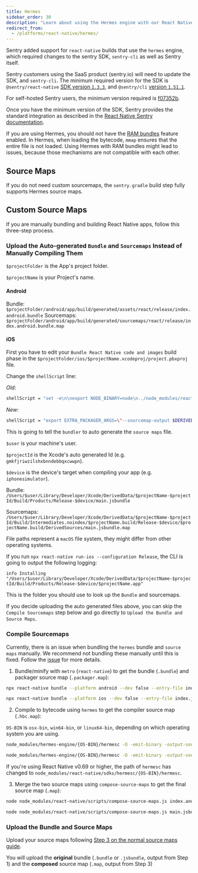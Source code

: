 ```yaml
---
title: Hermes
sidebar_order: 30
description: "Learn about using the Hermes engine with our React Native SDK."
redirect_from:
  - /platforms/react-native/hermes/
---
```


Sentry added support for `react-native` builds that use the `hermes` engine, which required changes to the sentry SDK, `sentry-cli` as well as Sentry itself.

Sentry customers using the SaaS product (sentry.io) will need to update the SDK, and `sentry-cli`.
The minimum required version for the SDK is `@sentry/react-native` [SDK version `1.3.3`](https://github.com/getsentry/sentry-react-native/releases/tag/1.3.3),
and `@sentry/cli` [version `1.51.1`](https://github.com/getsentry/sentry-cli/releases/tag/1.51.1).

For self-hosted Sentry users, the minimum version required is [f07352b](https://hub.docker.com/r/getsentry/sentry/tags?page=1&name=f07352b).

Once you have the minimum version of the SDK, Sentry provides the standard integration as described in the [React Native Sentry documentation](/platforms/react-native/).

<Note>

If you are using Hermes, you should not have the [RAM bundles](/platforms/react-native/manual-setup/ram-bundles/) feature enabled. In Hermes, when loading the bytecode, `mmap` ensures that the entire file is not loaded. Using Hermes with RAM bundles might lead to issues, because those mechanisms are not compatible with each other.

</Note>

## Source Maps

If you do not need custom sourcemaps, the `sentry.gradle` build step fully supports Hermes source maps.

## Custom Source Maps

If you are manually bundling and building React Native apps, follow this three-step process.

### Upload the Auto-generated `Bundle` and `Sourcemaps` Instead of Manually Compiling Them

`$projectFolder` is the App's project folder.

`$projectName` is your Project's name.

#### Android

Bundle: `$projectFolder/android/app/build/generated/assets/react/release/index.android.bundle`
Sourcemaps: `$projectFolder/android/app/build/generated/sourcemaps/react/release/index.android.bundle.map`

#### iOS

First you have to edit your `Bundle React Native code and images` build phase in the `$projectFolder/ios/$projectName.xcodeproj/project.pbxproj` file.

Change the `shellScript` line:

_Old_:

```bash
shellScript = "set -e\n\nexport NODE_BINARY=node\n../node_modules/react-native/scripts/react-native-xcode.sh\n";
```

_New_:


```bash
shellScript = "export EXTRA_PACKAGER_ARGS=\"--sourcemap-output $DERIVED_FILE_DIR/main.jsbundle.map\"\nset -e\n\nexport NODE_BINARY=node\n../node_modules/react-native/scripts/react-native-xcode.sh\n";
```

This is going to tell the `bundler` to auto generate the `source maps` file.

`$user` is your machine's user.

`$projectId` is the Xcode's auto generated Id (e.g. `gmkfjriwzilshxbnndebbqxcwwpn`).

`$device` is the device's target when compiling your app (e.g. `iphonesimulator`).

Bundle: `/Users/$user/Library/Developer/Xcode/DerivedData/$projectName-$projectId/Build/Products/Release-$device/main.jsbundle`

Sourcemaps: `/Users/$user/Library/Developer/Xcode/DerivedData/$projectName-$projectId/Build/Intermediates.noindex/$projectName.build/Release-$device/$projectName.build/DerivedSources/main.jsbundle.map`

File paths represent a `macOS` file system, they might differ from other operating systems.

If you run `npx react-native run-ios --configuration Release`, the CLI is going to output the following logging:

`info Installing "/Users/$user/Library/Developer/Xcode/DerivedData/$projectName-$projectId/Build/Products/Release-$device/$projectName.app"`

This is the folder you should use to look up the `Bundle` and sourcemaps.

If you decide uploading the auto generated files above, you can skip the `Compile Sourcemaps` step below and go directly to `Upload the Bundle and Source Maps`.

### Compile Sourcemaps

<Note>

Currently, there is an issue when bundling the `hermes` bundle and `source maps` manually.
We recommend not bundling these manually until this is fixed.
Follow the [issue](https://github.com/facebook/react-native/issues/34043) for more details.

</Note>

1. Bundle/minify with `metro` (`react-native`) to get the bundle (`.bundle`) and packager source map (`.packager.map`):

```bash {tabTitle:Android}
npx react-native bundle --platform android --dev false --entry-file index.js --reset-cache --bundle-output index.android.bundle --sourcemap-output index.android.bundle.packager.map --minify false
```

```bash {tabTitle:iOS}
npx react-native bundle --platform ios --dev false --entry-file index.js --reset-cache --bundle-output main.jsbundle --sourcemap-output main.jsbundle.packager.map --minify false
```

2. Compile to bytecode using `hermes` to get the compiler source map (`.hbc.map`):

<Note>

`OS-BIN` is `osx-bin`, `win64-bin`, or `linux64-bin`, depending on which operating system you are using.

</Note>

```bash {tabTitle:Android}
node_modules/hermes-engine/{OS-BIN}/hermesc -O -emit-binary -output-source-map -out=index.android.bundle.hbc index.android.bundle
```

```bash {tabTitle:iOS}
node_modules/hermes-engine/{OS-BIN}/hermesc -O -emit-binary -output-source-map -out=main.jsbundle.hbc main.jsbundle
```

<Note>

If you're using React Native v0.69 or higher, the path of `hermesc` has changed to `node_modules/react-native/sdks/hermesc/{OS-BIN}/hermesc`.

</Note>

3. Merge the two source maps using `compose-source-maps` to get the final source map (`.map`):

```bash {tabTitle:Android}
node node_modules/react-native/scripts/compose-source-maps.js index.android.bundle.packager.map index.android.bundle.hbc.map -o index.android.bundle.map
```

```bash {tabTitle:iOS}
node node_modules/react-native/scripts/compose-source-maps.js main.jsbundle.packager.map main.jsbundle.hbc.map -o main.jsbundle.map
```

### Upload the Bundle and Source Maps

Upload your source maps following [Step 3 on the normal source maps guide](/platforms/react-native/sourcemaps/#3-upload-the-bundle-and-source-maps).

<Note>

You will upload the **original** bundle (`.bundle` or `.jsbundle`, output from Step 1) and the **composed** source map (`.map`, output from Step 3)

</Note>
